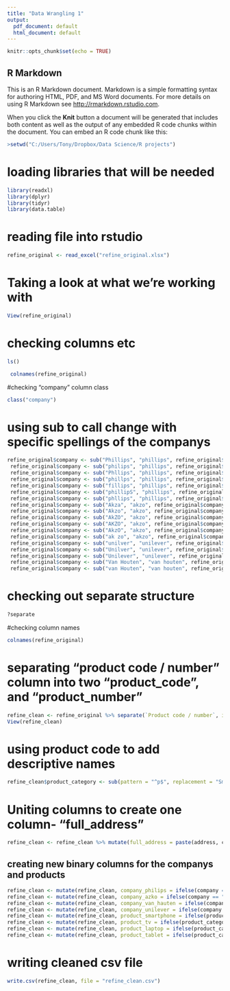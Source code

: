 ---
title: "Data Wrangling 1"
output:
  pdf_document: default
  html_document: default
---

```{r setup, include=FALSE}
knitr::opts_chunk$set(echo = TRUE)
```

## R Markdown

This is an R Markdown document. Markdown is a simple formatting syntax for authoring HTML, PDF, and MS Word documents. For more details on using R Markdown see <http://rmarkdown.rstudio.com>.

When you click the **Knit** button a document will be generated that includes both content as well as the output of any embedded R code chunks within the document. You can embed an R code chunk like this:
```{r}
>setwd("C:/Users/Tony/Dropbox/Data Science/R projects")
```
# loading libraries that will be needed

```{r}
library(readxl)
library(dplyr)
library(tidyr)
library(data.table)
```
# reading file into rstudio
```{r}
refine_original <- read_excel("refine_original.xlsx")
```
# Taking a look at what we're working with
```{r}
View(refine_original)
```
# checking columns etc
```{r}
ls()
```
```{r}
 colnames(refine_original)
```
#checking "company" column class
```{r}
class("company")
```
# using sub to call change with specific spellings of the companys
```{r}
refine_original$company <- sub("Phillips", "phillips", refine_original$company)
 refine_original$company <- sub("philips", "phillips", refine_original$company)
 refine_original$company <- sub("Phllips", "phillips", refine_original$company)
 refine_original$company <- sub("phillps", "phillips", refine_original$company)
 refine_original$company <- sub("fillips", "phillips", refine_original$company)
 refine_original$company <- sub("phillipS", "phillips", refine_original$company)
 refine_original$company <- sub("phllips", "phillips", refine_original$company)
 refine_original$company <- sub("Akza", "akzo", refine_original$company)
 refine_original$company <- sub("Akzo", "akzo", refine_original$company)
 refine_original$company <- sub("AkZO", "akzo", refine_original$company)
 refine_original$company <- sub("AKZO", "akzo", refine_original$company)
 refine_original$company <- sub("AkzO", "akzo", refine_original$company)
 refine_original$company <- sub("ak zo", "akzo", refine_original$company)
 refine_original$company <- sub("unilver", "unilever", refine_original$company)
 refine_original$company <- sub("Unilver", "unilever", refine_original$company)
 refine_original$company <- sub("Unilever", "unilever", refine_original$company)
 refine_original$company <- sub("Van Houten", "van houten", refine_original$company)
 refine_original$company <- sub("van Houten", "van houten", refine_original$company)
```

# checking out separate structure
```{r}
?separate
```
#checking column names
```{r}
colnames(refine_original)
```
# separating "product code / number" column into two "product_code", and "product_number"
```{r}
refine_clean <- refine_original %>% separate(`Product code / number`, into=c("product_code", "Product_number"), sep = "-")
View(refine_clean)
```
# using product code to add descriptive names
```{r}
refine_clean$product_category <- sub(pattern = "^p$", replacement = "Smartphone", x = sub("^x$", "Laptop", sub("^v$", "TV", sub("^q$", "Tablet", refine_clean$product_code))))
```
# Uniting columns to create one column- "full_address"
```{r}
refine_clean <- refine_clean %>% mutate(full_address = paste(address, city, country, sep = ","))
```
## creating new binary columns for the companys and products
```{r}
refine_clean <- mutate(refine_clean, company_philips = ifelse(company == "Philips", 1, 0))
refine_clean <- mutate(refine_clean, company_azko = ifelse(company == "azko", 1, 0))
refine_clean <- mutate(refine_clean, company_van_hauten = ifelse(company == "van hauten", 1, 0))
refine_clean <- mutate(refine_clean, company_unilever = ifelse(company == "unilever", 1, 0))
refine_clean <- mutate(refine_clean, product_smartphone = ifelse(product_category == "smartphone", 1, 0))
refine_clean <- mutate(refine_clean, product_tv = ifelse(product_category == "tv", 1, 0))
refine_clean <- mutate(refine_clean, product_laptop = ifelse(product_category == "laptop", 1, 0))
refine_clean <- mutate(refine_clean, product_tablet = ifelse(product_category == "tablet", 1, 0))
```
# writing cleaned csv file
```{r}
write.csv(refine_clean, file = "refine_clean.csv")
```









